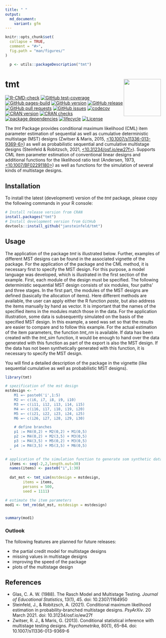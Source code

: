 ```yaml
---
title: " "
output:
  md_document:
    variant: gfm
---
```


```r
knitr::opts_chunk$set(
  collapse = TRUE,
  comment = "#>",
  fig.path = "man/figures/"
)

  p <- utils::packageDescription("tmt")
```
# tmt <img src="man/figures/tmt.png" width="120" align="right" alt=""/>

<!-- README.md is generated from README.Rmd-->
[![R-CMD-check](https://github.com/jansteinfeld/tmt/actions/workflows/check-full.yaml/badge.svg)](https://github.com/jansteinfeld/tmt/actions/workflows/check-full.yaml)
[![GitHub test-coverage](https://github.com/jansteinfeld/tmt/actions/workflows/test-coverage.yaml/badge.svg)](https://github.com/jansteinfeld/tmt/actions/workflows/test-coverage.yaml)
[![GitHub pages-build](https://github.com/jansteinfeld/tmt/actions/workflows/pages/pages-build-deployment/badge.svg)](https://github.com/jansteinfeld/tmt/actions/workflows/pages/pages-build-deployment)
[![GitHub version](https://img.shields.io/github/r-package/v/jansteinfeld/tmt?label=version&logo=github)](https://github.com/jansteinfeld/tmt/)
[![GitHub release](https://img.shields.io/github/v/release/jansteinfeld/tmt?label=release&logo=github)](https://github.com/jansteinfeld/tmt/)
[![GitHub pull requests](https://img.shields.io/github/issues-pr/jansteinfeld/tmt?label=pull%20requests&logo=github)](https://github.com/jansteinfeld/tmt/pulls)
[![GitHub issues](https://img.shields.io/github/issues-raw/jansteinfeld/tmt?label=issues&logo=github)](https://github.com/jansteinfeld/tmt/issues)
[![codecov](https://codecov.io/gh/jansteinfeld/tmt/branch/master/graph/badge.svg?token=11lw4stBoI)](https://app.codecov.io/gh/jansteinfeld/tmt)
[![CRAN version](https://img.shields.io/cran/v/tmt?label=CRAN%20version)](https://cran.r-project.org/package=tmt)
[![CRAN checks](https://cranchecks.info/badges/summary/tmt)](https://cran.r-project.org/web/checks/check_results_tmt.html)
[![package dependencies](https://tinyverse.netlify.com/badge/tmt)](https://cran.r-project.org/package=tmt)
[![lifecycle](https://img.shields.io/badge/lifecycle-experimental-blue.svg)](https://github.com/jansteinfeld/tmt)
[![License](https://img.shields.io/cran/l/tmt)](https://opensource.org/licenses/GPL-3.0/)

The *tmt* Package provides conditional maximum likelihood (CML) item parameter estimation of sequential as well as cumulative deterministic multistage (MST) designs (Zwitser & Maris, 2015, [<10.1007/s11336-013-9369-6>](https://doi.org/10.1007/s11336-013-9369-6)) as well as probabilistic sequential and cumulative multistage designs (Steinfeld & Robitzsch, 2021, [<10.31234/osf.io/ew27f>](https://doi.org/10.31234/osf.io/ew27f)). Supports CML item parameter estimation of conventional linear designs and additional functions for the likelihood ratio test (Andersen, 1973, [<10.1007/BF02291180>](https://doi.org/10.1007/BF02291180)) as well as functions for the simulation of several kinds of multistage designs. 


## Installation
To install the latest (development) version of the *tmt* package, please copy the following commands in your R console:

```r
# Install release version from CRAN
install.packages("tmt")
# Install development version from GitHub
devtools::install_github("jansteinfeld/tmt")
```

## Usage
The application of the package *tmt* is illustrated below. Further, examples of different MST designs can be found in the associated vignette of the package.
For the application of the package and the CML method, it is necessary first to specify the MST design. For this purpose, a model language was developed, which is illustrated in the first section of the example. First, each module of the design must be specified. The following deterministic sequential MST design consists of six modules, four paths' and three stages. In the first part, the modules of the MST designs are defined (basically the allocation of items). Here different methods are available, the user can apply either the R function *paste*, but also address the items manually by hand as vector. It is important that the names of the specified items in the modules match those in the data. For the application illustration, some data is subsequently simulated on the basis of the specified MST design. In this example, a seed was set so that the results are easier to compare and to follow this example. For the actual estimation of the item parameters, the function *tmt_rm* is available. If data has been created with the *tmt_sim* function, it would be enough to hand over the data generated with this function as part of the export is also the MST design. If the data has not been synthetically generated with this function, it is necessary to specify the MST design.

You will find a detailed description of the package in the vignette (like sequential cumulative as well as probabilistic MST designs). 


```r
library(tmt)

# spezification of the mst design
mstdesign <- "
    M1 =~ paste0('i',1:5)
    M2 =~ c(i6, i7, i8, i9, i10)
    M3 =~ c(i11, i12, i13, i14, i15)
    M4 =~ c(i16, i17, i18, i19, i20)
    M5 =~ c(i21, i22, i23, i24, i25)
    M6 =~ c(i26, i27, i28, i29, i30)

    # define branches
    p1 := M4(0,2) + M2(0,2) + M1(0,5)
    p2 := M4(0,2) + M2(3,5) + M3(0,5)
    p3 := M4(3,5) + M5(0,2) + M3(0,5)
    p4 := M4(3,5) + M5(3,5) + M6(0,5)
  "

# application of the simulation function to generate som synthetic data
  items <- seq(-2,2,length.out=30)
  names(items) <- paste0("i",1:30)
  
  dat_mst <- tmt_sim(mstdesign = mstdesign,
        items = items,
        persons = 500,
        seed = 1111)

# estimate the item parameters
mod1 <- tmt_rm(dat_mst, mstdesign = mstdesign)


summary(mod1)
```

### Outlook
The following features are planned for future releases:

* the partial credit model for multistage designs
* missing values in multistage designs
* improving the speed of the package
* plots of the multistage design

## References
* Glas, C. A. W. (1988). The Rasch Model and Multistage Testing. *Journal of Educational Statistics*, 13(1), 45. doi: 10.2307/1164950
* Steinfeld, J., & Robitzsch, A. (2021). Conditional maximum likelihood estimation in probability-branched multistage designs. *PsyArXiv*. 20 March 2021. doi: 10.31234/osf.io/ew27f
* Zwitser, R. J., & Maris, G. (2013). Conditional statistical inference with multistage testing designs. *Psychometrika*, 80(1), 65–84. doi: 10.1007/s11336-013-9369-6